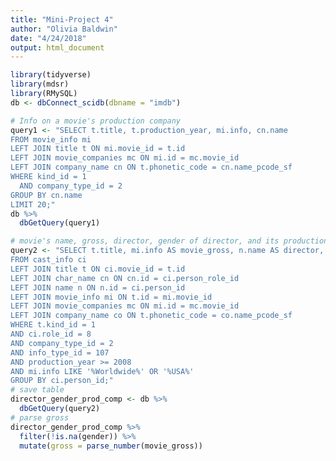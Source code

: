 ```yaml
---
title: "Mini-Project 4"
author: "Olivia Baldwin"
date: "4/24/2018"
output: html_document
---
```


```r
library(tidyverse)
library(mdsr)
library(RMySQL)
db <- dbConnect_scidb(dbname = "imdb")

```

```r
# Info on a movie's production company
query1 <- "SELECT t.title, t.production_year, mi.info, cn.name
FROM movie_info mi 
LEFT JOIN title t ON mi.movie_id = t.id
LEFT JOIN movie_companies mc ON mi.id = mc.movie_id
LEFT JOIN company_name cn ON t.phonetic_code = cn.name_pcode_sf
WHERE kind_id = 1
  AND company_type_id = 2
GROUP BY cn.name
LIMIT 20;"
db %>%
  dbGetQuery(query1)

# movie's name, gross, director, gender of director, and its production company but limited by the year
query2 <- "SELECT t.title, mi.info AS movie_gross, n.name AS director, n.gender, co.name AS production_company
FROM cast_info ci
LEFT JOIN title t ON ci.movie_id = t.id
LEFT JOIN char_name cn ON cn.id = ci.person_role_id
LEFT JOIN name n ON n.id = ci.person_id
LEFT JOIN movie_info mi ON t.id = mi.movie_id
LEFT JOIN movie_companies mc ON mi.id = mc.movie_id
LEFT JOIN company_name co ON t.phonetic_code = co.name_pcode_sf
WHERE t.kind_id = 1
AND ci.role_id = 8
AND company_type_id = 2
AND info_type_id = 107
AND production_year >= 2008
AND mi.info LIKE '%Worldwide%' OR '%USA%'
GROUP BY ci.person_id;"
# save table
director_gender_prod_comp <- db %>%
  dbGetQuery(query2)
# parse gross
director_gender_prod_comp %>%
  filter(!is.na(gender)) %>%
  mutate(gross = parse_number(movie_gross))

```

